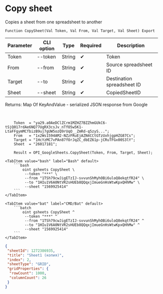 ﻿---
sidebar_position: 3
---


# Copy sheet
 Copies a sheet from one spreadsheet to another



`Function CopySheet(Val Token, Val From, Val Target, Val Sheet) Export`

  | Parameter | CLI option | Type | Required | Description |
  |-|-|-|-|-|
  | Token | --token | String | &#x2714; | Token |
  | From | --from | String | &#x2714; | Source spreadsheet ID |
  | Target | --to | String | &#x2714; | Destination spreadsheet ID |
  | Sheet | --sheet | String | &#x2714; | CopiedSheetID |

  
  Returns:  Map Of KeyAndValue - serialized JSON response from Google

<br/>




```bsl title="1C:Enterprise/OneScript code example"
    Token  = "ya29.a0AeDClZCrm1MZHZ7BZZhmGUkC6-tSjQ017rdAe6NQ77UgRX3csJv_nTfO5w5K1-LtaFFgymMCfbizB9uj7gUW5ozQ9rUqO__ZmRd-q5zyS...";
    From   = "1x2Ws1594AM2-NZzFRuEjAZN4CCtGTzUxhjgpHZG87Cs";
    Target = "1HcYzMC7vPAn87fOrJqZC_dbEZ61p-jCRuTFGx00S3lY";
    Sheet  = "26017181";

    Result = OPI_GoogleSheets.CopySheet(Token, From, Target, Sheet);
```
 

 <Tabs>
  
    <TabItem value="bash" label="Bash" default>
        ```bash
            oint gsheets CopySheet \
             --token "***" \
             --from "1TSh79cwJigETzIJ-svvunShMyhOBi6uloQ8ekqtfR24" \
             --to "1HIu1V6A0NtVR2sHUEb8QQqxjImueGnHsWtwKpxQHhMw" \
             --sheet "1569925414"
        ```
    </TabItem>
  
    <TabItem value="bat" label="CMD/Bat" default>
        ```batch
            oint gsheets CopySheet ^
             --token "***" ^
             --from "1TSh79cwJigETzIJ-svvunShMyhOBi6uloQ8ekqtfR24" ^
             --to "1HIu1V6A0NtVR2sHUEb8QQqxjImueGnHsWtwKpxQHhMw" ^
             --sheet "1569925414"
        ```
    </TabItem>
</Tabs>


```json title="Result"
{
 "sheetId": 1272386935,
 "title": "Sheet1 (копия)",
 "index": 2,
 "sheetType": "GRID",
 "gridProperties": {
  "rowCount": 1000,
  "columnCount": 26
 }
}
```

